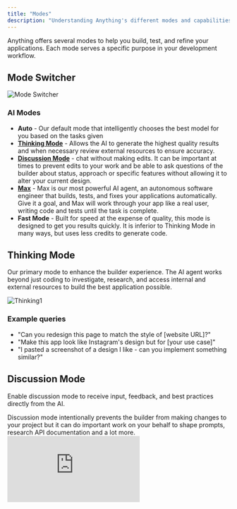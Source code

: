```yaml
---
title: "Modes"
description: "Understanding Anything's different modes and capabilities"
---
```


Anything offers several modes to help you build, test, and refine your applications. Each mode serves a specific purpose in your development workflow.

## Mode Switcher

![Mode Switcher](/images/modes3.png)

### AI Modes

- **Auto** - Our default mode that intelligently chooses the best model for you based on the tasks given
- **[Thinking Mode](#thinking-mode)** - Allows the AI to generate the highest quality results and when necessary review external resources to ensure accuracy.
- **[Discussion Mode](#discussion-mode)** - chat without making edits. It can be important at times to prevent edits to your work and be able to ask questions of the builder about status, approach or specific features without allowing it to alter your current design.
- **[Max](/max)** - Max is our most powerful AI agent, an autonomous software engineer that builds, tests, and fixes your applications automatically. Give it a goal, and Max will work through your app like a real user, writing code and tests until the task is complete.
- **Fast Mode** - Built for speed at the expense of quality, this mode is designed to get you results quickly. It is inferior to Thinking Mode in many ways, but uses less credits to generate code.


## Thinking Mode

Our primary mode to enhance the builder experience. The AI agent works beyond just coding to investigate, research, and access internal and external resources to build the best application possible.

![Thinking1](/images/thinking1.png)

### Example queries

- "Can you redesign this page to match the style of [website URL]?"
- "Make this app look like Instagram's design but for [your use case]"
- "I pasted a screenshot of a design I like - can you implement something similar?"

## Discussion Mode

Enable discussion mode to receive input, feedback, and best practices directly from the AI.

<Warning>
  Discussion mode intentionally prevents the builder from making changes to your project but it can do important work on your behalf to shape prompts, research API documentation and a lot more.
</Warning>

<div style={{position: 'relative', paddingBottom: '56.25%', height: 0}}>
  <iframe
    src="https://www.loom.com/embed/e8f4e6ebbc0945cd9e01a67221b71e73?sid=9bb404b9-3b34-4af4-a316-f0af3d4e1b51"
    title="Discussion Mode Demo"
    frameBorder="0"
    allow="accelerometer; autoplay; clipboard-write; encrypted-media; gyroscope; picture-in-picture; fullscreen"
    allowFullScreen
    webkitallowfullscreen="true"
    mozallowfullscreen="true"
    style={{position: 'absolute', top: 0, left: 0, width: '100%', height: '100%'}}
  />
</div>

### Use cases

- Ask questions and receive suggestions from the builder
- Help inquire about a feature you want but don't know how to prompt around
- Debug issues with your application by providing a detailed description of the problem
- Inquire about functionality or mobile compatibility
- Plan [External API integrations](/quick-tips/external-apis) with the builder

## View Modes

Switch between different modes to work on your application:

- **Demo mode** - Default view for building and testing your application
- **Code mode** - View and edit the underlying code
- **Preview** - Live sandbox to test your site as a public user, including functions, authentication, and payment systems

<div style={{position: 'relative', paddingBottom: '56.25%', height: 0}}>
  <iframe
    src="https://www.loom.com/embed/8d3a851174d941e9be0aa6ea3619b8ef"
    title="Mode Switcher: Demo, Code, and Preview"
    frameBorder="0"
    allow="accelerometer; autoplay; clipboard-write; encrypted-media; gyroscope; picture-in-picture; fullscreen"
    allowFullScreen
    webkitallowfullscreen="true"
    mozallowfullscreen="true"
    style={{position: 'absolute', top: 0, left: 0, width: '100%', height: '100%'}}
  />
</div>

## Code Generation

When you send a message, Anything uses your input, message history, and application code history to generate new versions.

During generation, you'll see a **code stream** or **building icon**. Once complete, test your application in **Preview or Demo Mode.**

<Tip>
  [Pro members](https://create.xyz/pricing) receive enhanced generations with more context and history for smarter changes.
</Tip>

<Tip>
  Read our [prompting guide](/prompting) to learn effective communication techniques.
</Tip>

## Stopping Generation

- Click the stop icon in the builder chat to halt unwanted changes or cancel requests

![Stop Pn](/images/stop.png)

## Refreshing Preview

If changes aren't appearing, use the refresh button in the upper toolbar to update demo mode.

![Refresh Pn](/images/refresh.png)
